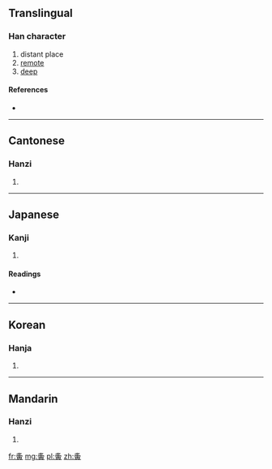 ==Translingual==

===Han character===
{{Han char|rn=36|rad=夕|as=11|sn=14|four=2780<sub>6</sub>|canj=弓戈十一金 (NIJMC)}}

# distant place
# [[remote]]
# [[deep]]

====References====
* {{Han ref|kx=0247.190|dkj=05805|dj=0492.100|hdz=20866.100|uh=5924|ud=22820|bh=B9DB|bd=47579}}

----

==Cantonese==

===Hanzi===
{{yue-hanzi|jyut=|y=yan4}}

# {{defn|lang=yue|sort=夕11}}

----

==Japanese==

===Kanji===
{{ja-kanji|grade=|rs=夕11}}

# {{defn|lang=ja|sort=夕11}}

====Readings====
* {{ja-readings|on=[[いん]] (in), [[い]] (i)|kun=[[つつしみおそれる]] (tsutsushimiosoreru), [[おおきい]] (ookii), [[のび]] (nobiry)}}

----

==Korean==

===Hanja===
{{ko-hanja|hangeul=인|rv=in|mr=in}}

# {{defn|lang=ko|sort=夕11}}

----

==Mandarin==

===Hanzi===
{{cmn-hanzi|pin=[[yín]] ([[yin2]])|wg=yin<sup>2</sup>}}

# {{defn|lang=cmn|sort=夕11}}

[[fr:夤]]
[[mg:夤]]
[[pl:夤]]
[[zh:夤]]